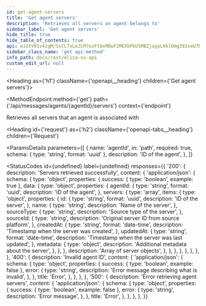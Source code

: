 ```yaml
---
id: get-agent-servers
title: 'Get agent servers'
description: 'Retrieves all servers an agent belongs to'
sidebar_label: 'Get agent servers'
hide_title: true
hide_table_of_contents: true
api: eJztV01v4zgM/SsCL7sLeJLM7uzFt8xMDwF2MEXbPbU5MBZjaypLHklOmg383xeU7Dpo0ja7GPQ0RoD4g6RIPpJ62kPA0kN+CzV5jyV5yABLMsHDMgNJvnCqCcoayOGajPQCRS8qghVoRJQWaKRwVJDaEIs48o01niAD25BDtrCQkIMnI78kfcigQYc1BXLswh4M1gR5Wn8hIQPFyzYYKsjA0fdWOZKQB9dSBr6oqEbI9xB2Dav54JQpIYO1dTUGyKFtlYTuaRiLz8KuRagouQ7dMhknHz5auWOLT9cqrAksmu8Bm0arIgY0/ebZ4P7YFbv6RkXgAB2HHxT5KEdGkuM8HDv9nI9Jh6Nw1tb
sidebar_class_name: 'get api-method'
info_path: docs/rest/eliza-os-api
custom_edit_url: null
---
```



<Heading as={'h1'} className={'openapi__heading'} children={'Get agent servers'}></Heading>

<MethodEndpoint
  method={'get'}
  path={'/api/messages/agents/{agentId}/servers'}
  context={'endpoint'}
></MethodEndpoint>

Retrieves all servers that an agent is associated with

<Heading
  id={'request'}
  as={'h2'}
  className={'openapi-tabs__heading'}
  children={'Request'}
></Heading>

<ParamsDetails
  parameters={[
    {
      name: 'agentId',
      in: 'path',
      required: true,
      schema: { type: 'string', format: 'uuid' },
      description: 'ID of the agent',
    },
  ]}
></ParamsDetails>

<StatusCodes
  id={undefined}
  label={undefined}
  responses={{
    '200': {
      description: 'Servers retrieved successfully',
      content: {
        'application/json': {
          schema: {
            type: 'object',
            properties: {
              success: { type: 'boolean', example: true },
              data: {
                type: 'object',
                properties: {
                  agentId: {
                    type: 'string',
                    format: 'uuid',
                    description: 'ID of the agent',
                  },
                  servers: {
                    type: 'array',
                    items: {
                      type: 'object',
                      properties: {
                        id: {
                          type: 'string',
                          format: 'uuid',
                          description: 'ID of the server',
                        },
                        name: {
                          type: 'string',
                          description: 'Name of the server',
                        },
                        sourceType: {
                          type: 'string',
                          description: 'Source type of the server',
                        },
                        sourceId: {
                          type: 'string',
                          description: 'Original server ID from source platform',
                        },
                        createdAt: {
                          type: 'string',
                          format: 'date-time',
                          description: 'Timestamp when the server was created',
                        },
                        updatedAt: {
                          type: 'string',
                          format: 'date-time',
                          description: 'Timestamp when the server was last updated',
                        },
                        metadata: {
                          type: 'object',
                          description: 'Additional metadata about the server',
                        },
                      },
                    },
                    description: 'Array of server objects',
                  },
                },
              },
            },
          },
        },
      },
    },
    '400': {
      description: 'Invalid agent ID',
      content: {
        'application/json': {
          schema: {
            type: 'object',
            properties: {
              success: { type: 'boolean', example: false },
              error: {
                type: 'string',
                description: 'Error message describing what is invalid',
              },
            },
            title: 'Error',
          },
        },
      },
    },
    '500': {
      description: 'Error retrieving agent servers',
      content: {
        'application/json': {
          schema: {
            type: 'object',
            properties: {
              success: { type: 'boolean', example: false },
              error: {
                type: 'string',
                description: 'Error message',
              },
            },
            title: 'Error',
          },
        },
      },
    },
  }}
></StatusCodes>
